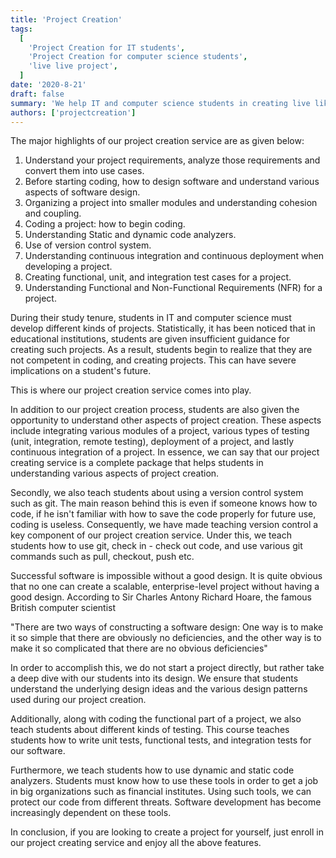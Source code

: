 ```yaml
---
title: 'Project Creation'
tags:
  [
    'Project Creation for IT students',
    'Project Creation for computer science students',
    'live live project',
  ]
date: '2020-8-21'
draft: false
summary: 'We help IT and computer science students in creating live like projects.'
authors: ['projectcreation']
---
```


The major highlights of our project creation service are as given below:

1. Understand your project requirements, analyze those requirements and convert them into use cases.
2. Before starting coding, how to design software and understand various aspects of software design.
3. Organizing a project into smaller modules and understanding cohesion and coupling.
4. Coding a project: how to begin coding.
5. Understanding Static and dynamic code analyzers.
6. Use of version control system.
7. Understanding continuous integration and continuous deployment when developing a project.
8. Creating functional, unit, and integration test cases for a project.
9. Understanding Functional and Non-Functional Requirements (NFR) for a project.

During their study tenure, students in IT and computer science must develop different kinds of projects. Statistically, it has been noticed that in educational institutions, students are given insufficient guidance for creating such projects. As a result, students begin to realize that they are not competent in coding, and creating projects. This can have severe implications on a student's future.

This is where our project creation service comes into play.

In addition to our project creation process, students are also given the opportunity to understand other aspects of project creation. These aspects include integrating various modules of a project, various types of testing (unit, integration, remote testing), deployment of a project, and lastly continuous integration of a project. In essence, we can say that our project creating service is a complete package that helps students in understanding various aspects of project creation.

Secondly, we also teach students about using a version control system such as git. The main reason behind this is even if someone knows how to code, if he isn't familiar with how to save the code properly for future use, coding is useless. Consequently, we have made teaching version control a key component of our project creation service. Under this, we teach students how to use git, check in - check out code, and use various git commands such as pull, checkout, push etc.

Successful software is impossible without a good design. It is quite obvious that no one can create a scalable, enterprise-level project without having a good design. According to Sir Charles Antony Richard Hoare, the famous British computer scientist

"There are two ways of constructing a software design: One way is to make it so simple that there are obviously no deficiencies, and the other way is to make it so complicated that there are no obvious deficiencies"

In order to accomplish this, we do not start a project directly, but rather take a deep dive with our students into its design. We ensure that students understand the underlying design ideas and the various design patterns used during our project creation.

Additionally, along with coding the functional part of a project, we also teach students about different kinds of testing. This course teaches students how to write unit tests, functional tests, and integration tests for our software.

Furthermore, we teach students how to use dynamic and static code analyzers. Students must know how to use these tools in order to get a job in big organizations such as financial institutes. Using such tools, we can protect our code from different threats. Software development has become increasingly dependent on these tools.

In conclusion, if you are looking to create a project for yourself, just enroll in our project creating service and enjoy all the above features.

